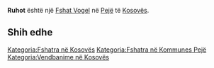 {{Fshat në Kosovës
 | Emri                = Ruhot
| sqi_N_name = Ruhot
| sqi_N_FULL_NAME_RO = Ruhot
| sqi_N_FULL_NAME_ND_RO = Ruhot
| sqi_N_SORT_NAME_RG = RUHOT
| sqi_N_FULL_NAME_RG = Ruhot
| sqi_N_FULL_NAME_ND_RG = Ruhot
| srp_N_name = Ruhot
| srp_N_FULL_NAME_RO = Ruhot
| srp_N_FULL_NAME_ND_RO = Ruhot
| srp_N_SORT_NAME_RG = RUHOT
| srp_N_FULL_NAME_RG = Ruhot
| srp_N_FULL_NAME_ND_RG = Ruhot
| srp_NS_name = Рухот
| srp_NS_FULL_NAME_RO = Рухот
| srp_NS_FULL_NAME_ND_RO = Рухот
| srp_NS_SORT_NAME_RG = РУХОТ
| srp_NS_FULL_NAME_RG = Рухот
| srp_NS_FULL_NAME_ND_RG = Рухот
| std_V_name = Ruhoti
| std_V_FULL_NAME_RO = Ruhoti
| std_V_FULL_NAME_ND_RO = Ruhoti
| std_V_SORT_NAME_RG = RUHOTI
| std_V_FULL_NAME_RG = Ruhoti
| std_V_FULL_NAME_ND_RG = Ruhoti

 | Emri (Rasa dhanore) = 
 | Figura              = 
 | Shteti              = Kosovo
 | Komuna              = Pejë
 | Kodi postar         = 
 | Sipërfaqja          = 

 | Popullsia           = 

 | Regj. i popullsisë  = 
 | Dend. e popullsisë  = 
 | Faqja zyrtare       = 
 <!--- Koordinatat ----> 
 | Gjerësia            = 42.678056
 | Gjatësia            = 20.426111
 | Lartësia            = 
}}
'''Ruhot''' është një [[Fshat Vogel]] në [[Pejë]] të [[Kosovës]].

<!-- == Gjeografia == -->
<!-- == Historia == -->
<!-- == Demografia == -->
== Shih edhe ==
{{Komuna Pejë}}
{{Kosovo-Administrata-Cung}}

[[Kategoria:Fshatra në Kosovës]]
[[Kategoria:Fshatra në Kommunes Pejë]]
[[Kategoria:Vendbanime në Kosovës]]